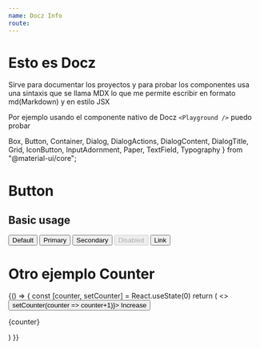 ```yaml
---
name: Docz Info
route: 
---
```


# Esto es Docz

Sirve para documentar los proyectos y para probar los componentes
usa una sintaxis que se llama MDX lo que me permite escribir en formato md(Markdown) y en estilo JSX 

Por ejemplo usando el componente nativo de Docz ```<Playground />``` puedo probar 


  Box,
  Button,
  Container,
  Dialog,
  DialogActions,
  DialogContent,
  DialogTitle,
  Grid,
  IconButton,
  InputAdornment,
  Paper,
  TextField,
  Typography
} from "@material-ui/core";

# Button

## Basic usage

<Playground>
  <Button>Default</Button>
  <Button color="primary">Primary</Button>
  <Button color="secondary">Secondary</Button>
  <Button disabled>Disabled</Button>
  <Button href="#text-buttons" color="primary">
    Link
  </Button>
</Playground>


# Otro ejemplo Counter

<Playground>
  {() => {
    const [counter, setCounter] = React.useState(0)
    return (
      <>
        <button onClick={() => setCounter(counter => counter+1)}>
          Increase
        </button>
        <p>{counter}</p>
      </>
    )
  }}
</Playground>
